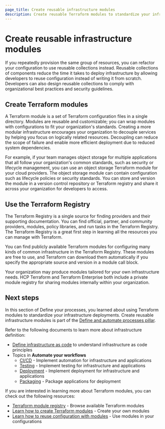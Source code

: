 ```yaml
---
page_title: Create reusable infrastructure modules
description: Create reusable Terraform modules to standardize your infrastructure deployments and reduce configuration duplication.
---
```


# Create reusable infrastructure modules

If you repeatedly provision the same group of resources, you can refactor your configuration to use reusable collections instead. Reusable collections of components reduce the time it takes to deploy infrastructure by allowing developers to reuse configuration instead of writing it from scratch. Developers can also design reusable collections to comply with organizational best practices and security guidelines.

## Create Terraform modules

A Terraform module is a set of Terraform configuration files in a single directory. Modules are reusable and customizable; you can wrap modules with configurations to fit your organization's standards. Creating a more modular infrastructure encourages your organization to decouple services by helping you focus on logically related resources. Decoupling can reduce the scope of failure and enable more efficient deployment due to reduced system dependencies.

For example, if your team manages object storage for multiple applications that all follow your organization's common standards, such as security or lifecycle management, you can use an object storage Terraform module for your cloud providers. The object storage module can contain configuration such as lifecycle policies or security standards. You can store and version the module in a version control repository or Terraform registry and share it across your organization for developers to access.

## Use the Terraform Registry

The Terraform Registry is a single source for finding providers and their supporting documentation. You can find official, partner, and community providers, modules, policy libraries, and run tasks in the Terraform Registry. The Terraform Registry is a great first step in learning all the resources you can manage with Terraform.

You can find publicly available Terraform modules for configuring many kinds of common infrastructure in the Terraform Registry. These modules are free to use, and Terraform can download them automatically if you specify the appropriate source and version in a module call block.

Your organization may produce modules tailored for your own infrastructure needs. HCP Terraform and Terraform Enterprise both include a private module registry for sharing modules internally within your organization.

## Next steps

In this section of Define your processes, you learned about using Terraform modules to standardize your infrastructure deployments. Create reusable infrastructure modules is part of the [Define and automate processes pillar](/well-architected-framework/define-and-automate-processes).

Refer to the following documents to learn more about infrastructure definition:

- [Define infrastructure as code](/well-architected-framework/define-and-automate-processes/define/infrastructure) to understand infrastructure as code principles
- Topics in **Automate your workflows**
  - [CI/CD](/well-architected-framework/define-and-automate-processes/automate/cicd) - Implement automation for infrastructure and applications
  - [Testing](/well-architected-framework/define-and-automate-processes/automate/testing) - Implement testing for infrastructure and applications
  - [Deployment](/well-architected-framework/define-and-automate-processes/automate/deployments) - Implement deployment for infrastructure and applications
  - [Packaging](/well-architected-framework/define-and-automate-processes/automate/packaging) - Package applications for deployment

If you are interested in learning more about Terraform modules, you can check out the following resources:

- [Terraform module registry](https://registry.terraform.io/browse/modules) - Browse available Terraform modules
- [Learn how to create Terraform modules](/terraform/language/modules/develop) - Create your own modules
- [Learn how to reuse configuration with modules](/terraform/tutorials/modules) - Use modules in your configurations 